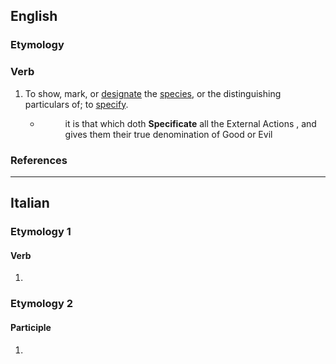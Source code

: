 ==English==

===Etymology===
{{suffix|en|specific|ate}}

===Verb===
{{en-verb}}

# {{lb|en|obsolete|transitive}} To show, mark, or [[designate]] the [[species]], or the distinguishing particulars of; to [[specify]].
#* {{RQ:Hale Contemplations}}
#*:it is that which doth '''Specificate''' all the External Actions , and gives them their true denomination of Good or Evil 

===References===
{{R:Webster 1913}}

----

==Italian==

===Etymology 1===

====Verb====
{{head|it|verb form}}

# {{inflection of|it|specificare||2|p|pres|indc|;|2|p|impr}}

===Etymology 2===

====Participle====
{{head|it|past participle form|g=f-p}}

# {{feminine plural of|it|specificato}}